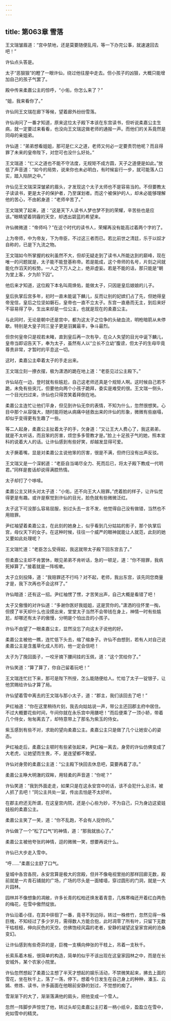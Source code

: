 ```yaml
---
---
---
```

title: 第063章 雪落
---





王文瑞皱眉道：“宫中禁地，还是莫要随便乱闯，等一下办完公事，就速速回去吧！”

许仙点头答是。

太子“恶狠狠”的瞪了一眼许仙，绕过他往屋中走去。但小孩子的凶狠，大概只能增加自己的孩子气罢了。

殿中传来柔嘉公主的惊呼，“小佑，你怎么来了？”

“姐，我来看你了。”

许仙同王文瑞在廊下等候，望着廊外纷纷雪落。

许仙询问了一番才知道，原来这位太子殿下本该在东宫读书，但听说柔嘉公主生病，就一定要过来看看，也没向王文瑞这做老师的通报一声。而他们的关系竟然是同母的亲姐弟。

许仙道：“弟弟想看姐姐，那可是仁义之道，老师又何必一定要责罚他呢？而且得罪了未来的皇帝陛下，对您可也没什么好处。”

王文瑞道：“仁义之道也不能不守法度，无规矩不成方圆，天子之道便是如此。”放低了声音道：“如今的局势，说来你也未必明白，有时候妄行一步，就可能落人口实，踏入陷阱之中。”

许仙见王文瑞深深皱紧的眉头，才发现这个太子太师也不是容易当的。不但要教太子读读书，更是太子的保护者，乃至谋划者。而这个被保护的人，却未必能够理解他的苦心，不由躬身道：“老师辛苦了。”

王文瑞笑了起来，道：“这是天下人读书人梦也梦不到的荣耀，辛苦些也是应该。”眼睛望着阴霾的天空，却透出碧蓝的希望来。

许仙微微道：“帝师吗？”在这个时代的读书人，荣耀再没有能高过着两个字的了。

上为帝师，中为帝友，下为帝臣，不过这三者而已。若比前世之清廷，乐于以奴才自称的，已是下九流之物。

王文瑞如今所掌握的权利虽然不大，但却无疑走到了读书人所能达到的巅峰，现在唯一的问题就是，太子能不能登基称帝。若是能成，这个帝师的名号，片刻之间就能化作滔天的权势。一人之下万人之上，绝非虚妄。若是不能的话，那只能是“朝为堂上客，夕为阶下囚”。

他后来才知道，这位殿下本名叫周焕佑，能做太子，只因是皇后娘娘的儿子。

皇后执掌后宫多年，初时一直未能诞下麟儿，反而让别的妃嫔们占了先，但她得皇帝宠信，皇后之位坚如磐石，皇帝也一直不立太子。东宫一直悬而无主，到后来好不容易得了孕，生出来却是一位公主，也就是现在的柔嘉公主。

与此同时，无论是朝中还是宫中，都为这太子之位争的头破血流，明枪暗箭从未停歇。特别是大皇子同三皇子更是羽翼最丰，争斗最烈。

但奈何皇帝只是视若未睹，直到皇后再一次有孕，在众人失望的目光中诞下麟儿，皇帝当即诏告天下，奉为太子，虽然有人以“立长不立幼”腹谤，但太子的生母毕竟尊贵非常，才暂时的平息这一切。

这时，柔嘉公主牵着太子的手走出来。

王文瑞立刻一撩衣摆，极为潇洒的跪在地上道：“老臣见过公主殿下。”

许仙站在一边，登时就有些尴尬，自己这老师还真是个规矩人啊。这时候自己若不跪，未免有些突兀，但要他向两个小孩子跪拜，委实是难受的很。王文瑞一侧头，一个目光扫过来，许仙也只得苦笑着拜倒在地。

柔嘉公主连忙让他们平身，但见到许仙无奈的表情，不知为什么，忽然很想笑。心目中那个从容强大，随时能将她从病痛中拯救出来的许仙的形象，微微有些崩塌，却似乎变得更有生趣了一些。

等二人起身，柔嘉公主扯着太子的手，欠身道：“又让王大人费心了，我这弟弟，就是不太听话，而且笨的厉害，烦您多多管教才是。”脸上十足孩子气的她，照本宣科的说着大人的话。让许仙感到有些好笑，却越发显得可爱。

太子撅着嘴，显是对柔嘉公主说他笨的厉害，很是不满，但终归没有出声反驳。

王文瑞又是一个深躬道：“老臣自当竭尽全力、死而后已，将太子殿下教成一代明君。”同样是套话却说得满腔热情。

太子却打了个哆嗦。

柔嘉公主又转头对太子道：“小佑，还不向王大人赔罪。”虎着脸的样子，让许仙觉得更是有趣。或许是察觉到许仙的目光，脸色就有些微微泛红。

太子这下可没那么容易屈服，别过头去一言不发，他觉得自己没有做错，当然也不用赔罪。

尹红袖望着柔嘉公主，在此刻的她身上，似乎看到几分姑姑的影子，那个执掌后宫，母仪天下的女子。在这种时候，往往一个威严的眼神就能让人就范，此刻的她又要如此处理呢？

王文瑞忙道：“老臣怎么受得起，我这就带太子殿下回东宫去了。”

但柔嘉公主却不肯罢休，眼见弟弟不肯听话，急的一顿足，道：“你不赔罪，我病死掉算了。”接着就是一阵咳嗽。

太子立刻投降，道：“我赔罪还不行吗？对不起，老师，我出东宫，该先同您商量才是，我下次再也不会这样了。”

许仙暗道：还有这一招。尹红袖愣了愣，才苦笑出声，自己大概是看错了吧！

太子又傲慢的对许仙道：“多谢你医好我姐姐，这是赏你的。”潇洒的往怀里一掏，但摸了半天却什么也没摸出来，堂堂太子当然不会带钱在身上，神情一时有些尴尬，却哪还有太子的傲慢，分明是个怕出丑的小孩子。

许仙不由望了一眼柔嘉公主，显然没忘了向这太子说他的好。

柔嘉公主被他一瞧，连忙低下头去，缩了缩身子。许仙不由想到，若有人对自己说柔嘉公主是含羞草化成人形的，他一定会信吧！

太子为了挽回面子，一咬牙摘下腰间挂的玉佩，道：“这个赏给你了。”

许仙笑道：“算了算了，你自己留着玩吧！”

王文瑞连忙拦下来，那可是陛下所授，怎么能随便给人。忙给了太子一锭银子，让他赏赐给许仙才算了局。

许仙望着雪中离去的王文瑞与那小太子，道：“郡主，我们该回去了吧！”

尹红袖道：“你在这里稍待片刻，我去向姑姑说一声，带公主还回郡主府中居住。不过大概要花些时间，午间你就在永乐宫中用膳吧！”而后便乘了一顶小轿，带着几个侍女，匆匆离去了，却特意带上了那名为紫玉的侍女。

紫玉感到有些不对，求助的望向柔嘉公主。柔嘉公主只是做了几个让她安心的姿态。

尹红袖走后，柔嘉公主顿时有些紧张起来，尹红袖一离去，身旁的许仙仿佛变成了大老虎，让她望而生畏，不，是连望都不敢望。

许仙对身旁的柔嘉公主道：“公主殿下快回去休息吧，莫要再着了凉。”

柔嘉公主睁大明澈的双眸，用轻柔的声音道：“你呢？”

许仙笑道：“我到外面走走，如果只是在这永安宫中的话，该不会犯什么忌讳，被人抓了去吧！”同公主共处一室，传出去怕是不太好听。

在郡主府还无所谓，在这皇宫内院，还是小心些为妙，不为自己，只为身边这瓷娃娃般的柔嘉公主。

柔嘉公主笑了一笑，道：“你不乱跑，不会有人捉你的。”

许仙做了一个“松了口气”的神情，道：“那我就放心了。”

柔嘉公主被他夸张的神情，逗的微微一笑，想要再说什么。

许仙已大步走入雪中。

“呼……”柔嘉公主舒了口气。

皇城中各宫各院，永安宫算是极大的宫殿，但并不像电视里拍的那样回廊无数，殿前就是一片青石铺就的广场，广场的尽头是一面矮墙，穿过圆形的门洞，就是一大片园林。

园林并不像想象的凋敝，许多长青的松柏还焕发着青意，几株寒梅还开着红白两色的梅花，在雪中傲然绽放。

许仙沿着小径，在其中徘徊了一番，竟寻不到边际，转过一株修竹，忽然见得一株巨槐，不知经过了多少岁月，需得数人方能合抱，此时凋零了所有叶，只留下无数干枯枝桠，伸向灰色的天空。仿佛饱经风霜的老者，安静的凝望这皇家宫阙的沧桑变幻。

让许仙感到有些奇异的是，巨槐一支横向伸张的干枝上，吊着一支秋千。

长索系着木板，很简单的构造，简单的似乎不该出现在这皇家园林之中，而是在长安城外，某个农家小院里。

许仙忽然想起了柔嘉公主想了半天才想起的娱乐活动，不禁微笑起来，拂去上面的雪花，坐在秋千上，荡了一荡，停下。想着今日发生在自己身上的种种，潘玉、云嫣、修炼、读书，许多画面在他眼前安静的划过，不觉想的痴了。

雪渐渐下的大了，渐渐落满他的肩头，把他变成一个雪人。

忽然一阵脚步声惊觉了他，转过头却见柔嘉公主打着一柄小纸伞，盈盈立在雪中，宛如雪中的精灵。